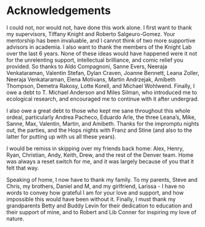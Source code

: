 # Acknowledgements

I could not, nor would not, have done this work alone.  I first want to thank my supervisors, Tiffany Knight and Roberto Salgeuro-Gomez. Your mentorship has been invaluable, and I cannot think of two more supportive advisors in academia. I also want to thank the members of the Knight Lab over the last 6 years. None of these ideas would have happened were it not for the unrelenting support, intellectual brilliance, and comic relief you provided. So thanks to Aldo Compagnoni, Sanne Evers, Neeraja Venkataraman, Valentin Stefan, Dylan Craven, Joanne Bennett, Leana Zoller, Neeraja Venkataraman, Elena Motivans, Martin Andrzejak, Amibeth Thompson, Demetra Rakosy, Lotte Korell, and Michael Wohlwend. Finally, I owe a debt to T. Michael Anderson and Miles Silman, who introduced me to ecological research, and encouraged me to continue with it after undergrad.

I also owe a great debt to those who kept me sane throughout this whole ordeal, particularly Andrea Pacheco, Eduardo Arle, the three Leana's, Mike, Sanne, Max, Valentin, Martin, and Amibeth. Thanks for the impromptu nights out, the parties, and the Hops nights with Franz and Stine (and also to the latter for putting up with us all these years).
 
I would be remiss in skipping over my friends back home: Alex, Henry, Ryan, Christian, Andy, Keith, Drew, and the rest of the Denver team. Home was always a reset switch for me, and it was largely because of you that it felt that way. 

Speaking of home, I now have to thank my family. To my parents, Steve and Chris, my brothers, Daniel and M, and my girlfriend, Larissa - I have no words to convey how grateful I am for your love and support, and how impossible this would have been without it. Finally, I must thank my grandparents Betty and Buddy Levin for their dedication to education and their support of mine, and to Robert and Lib Conner for inspiring my love of nature. 

\newpage
